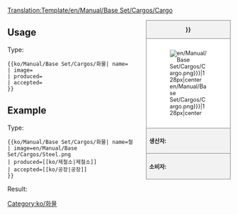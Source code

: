 <noinclude>[[Translation:Template/en/Manual/Base Set/Cargos/Cargo]]</noinclude><noinclude></noinclude><!--
--><div style="float:right; width:15em; font-size:90%; border:1px solid gray; background-color:#f2f2f2; margin-left:1em; margin-bottom:1em">
<div style="text-align:center; border-bottom:1px solid gray"><strong>{{{name|{{PAGENAME}}}}}</strong></div>
<div style="padding:1em; background-color:white">[[File:{{{image|en/Manual/Base Set/Cargos/Cargo.png}}}|128px|center]]</div>
<div style="border-top:1px solid gray; padding:0.5em"><strong>생산자:</strong> {{{produced}}}</div>
<div style="border-top:1px solid gray; padding:0.5em"><strong>소비자:</strong> {{{accepted}}}</div>
</div><noinclude>

{{en/-}}
==Usage==
Type:
<pre>{{ko/Manual/Base Set/Cargos/화물| name=
| image=
| produced=
| accepted=
}}</pre>

==Example==
Type:
<pre>{{ko/Manual/Base Set/Cargos/화물| name=철
| image=en/Manual/Base Set/Cargos/Steel.png
| produced=[[ko/제철소|제철소]]
| accepted=[[ko/공장|공장]]
}}</pre>
Result:
{{ko/Manual/Base Set/Cargos/화물| name=철
| image=en/Manual/Base Set/Cargos/Steel.png
| produced=[[ko/제철소|제철소]]
| accepted=[[ko/공장|공장]]
}}
</noinclude><includeonly>[[Category:ko/화물]]</includeonly>